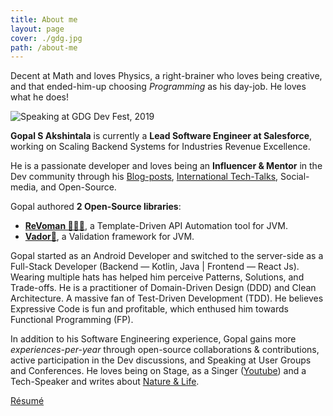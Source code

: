 ```yaml
---
title: About me
layout: page
cover: ./gdg.jpg
path: /about-me
---
```


Decent at Math and loves Physics, a right-brainer who loves being creative, and that ended-him-up choosing _Programming_ as his day-job. He loves what he does!

![Speaking at GDG Dev Fest, 2019](gdg.jpg)

**Gopal S Akshintala** is currently a **Lead Software Engineer at Salesforce**, working on Scaling Backend Systems for Industries Revenue Excellence.

He is a passionate developer and loves being an **Influencer & Mentor** in the Dev community through his [Blog-posts](/),
[International Tech-Talks](/my-talks), Social-media, and Open-Source.

Gopal authored **2 Open-Source libraries**:
- [**ReVoman 🦹🏻‍♀️**](https://github.com/salesforce-misc/ReVoman), a Template-Driven API Automation tool for JVM.
- [**Vador🦾**](https://github.com/salesforce-misc/Vador), a Validation framework for JVM.

Gopal started as an Android Developer and switched to the server-side as a Full-Stack Developer (Backend — Kotlin, Java | Frontend — React Js).
Wearing multiple hats has helped him perceive Patterns, Solutions, and Trade-offs.
He is a practitioner of Domain-Driven Design (DDD) and Clean Architecture.
A massive fan of Test-Driven Development (TDD).
He believes Expressive Code is fun and profitable, which enthused him towards Functional Programming (FP).

In addition to his Software Engineering experience, Gopal gains more _experiences-per-year_ through open-source collaborations & contributions,
active participation in the Dev discussions, and Speaking at User Groups and Conferences.
He loves being on Stage, as a Singer ([Youtube](https://bit.ly/gopal-vox))
and a Tech-Speaker and writes about [Nature & Life](https://leafonthewind.netlify.app/).

[Résumé](https://bit.ly/resume-ga)
